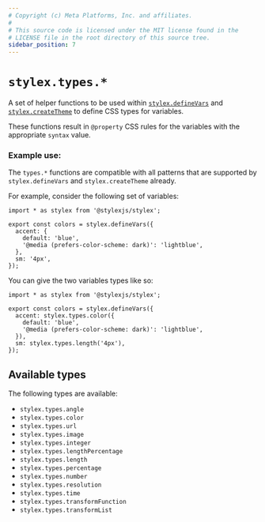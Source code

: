 ```yaml
---
# Copyright (c) Meta Platforms, Inc. and affiliates.
#
# This source code is licensed under the MIT license found in the
# LICENSE file in the root directory of this source tree.
sidebar_position: 7
---
```


# `stylex.types.*`

A set of helper functions to be used within [`stylex.defineVars`](./defineVars.mdx)
and [`stylex.createTheme`](./createTheme.mdx) to define CSS types for variables.

These functions result in `@property` CSS rules for the variables with the appropriate
`syntax` value.

### Example use:

The `types.*` functions are compatible with all patterns that are supported
by `stylex.defineVars` and `stylex.createTheme` already.

For example, consider the following set of variables:

```tsx title="vars.stylex.js"
import * as stylex from '@stylexjs/stylex';

export const colors = stylex.defineVars({
  accent: {
    default: 'blue',
    '@media (prefers-color-scheme: dark)': 'lightblue',
  },
  sm: '4px',
});
```

You can give the two variables types like so:

```tsx title="vars.stylex.js"
import * as stylex from '@stylexjs/stylex';

export const colors = stylex.defineVars({
  accent: stylex.types.color({
    default: 'blue',
    '@media (prefers-color-scheme: dark)': 'lightblue',
  }),
  sm: stylex.types.length('4px'),
});
```

## Available types

The following types are available:

- `stylex.types.angle`
- `stylex.types.color`
- `stylex.types.url`
- `stylex.types.image`
- `stylex.types.integer`
- `stylex.types.lengthPercentage`
- `stylex.types.length`
- `stylex.types.percentage`
- `stylex.types.number`
- `stylex.types.resolution`
- `stylex.types.time`
- `stylex.types.transformFunction`
- `stylex.types.transformList`

